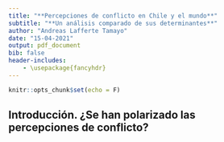 ```yaml
---
title: "**Percepciones de conflicto en Chile y el mundo**"
subtitle: "**Un análisis comparado de sus determinantes**"
author: "Andreas Lafferte Tamayo"
date: "15-04-2021"
output: pdf_document
bib: false
header-includes:
    - \usepackage{fancyhdr}
---
```

\addtolength{\headheight}{2.0cm} 
\pagestyle{fancyplain} 
\chead{\includegraphics[height=4.5cm]{C:/Users/USUARIO/Documents/GitHub/tesis/thesis/images/facso.png}}
\renewcommand{\headrulewidth}{0pt} 

```r
knitr::opts_chunk$set(echo = F)
```

<p style="text-align: center"> 
## Introducción. ¿Se han polarizado las percepciones de conflicto? {-#intro}
</p>

\begin{flushright}
\leftskip=5.5 cm
\rightskip=1 cm\textit{``The rich and the poor in a country with a highly unequal distribution of wealth . . . may live next to each other, but their lives do not intersect. . . . In such societies, neither the rich nor the poor have any sense of a shared fate. . . . In turn, each group looks out for its own interests and is likely to see the demands of the other as conflicting with its own well-being.''} \\
\vspace{.2em}
\leftskip= 5.5 cm
\rightskip=1 cm---(Rothstein and Uslaner, 2005, p.46).
\end{flushright}
\vspace{1em}


